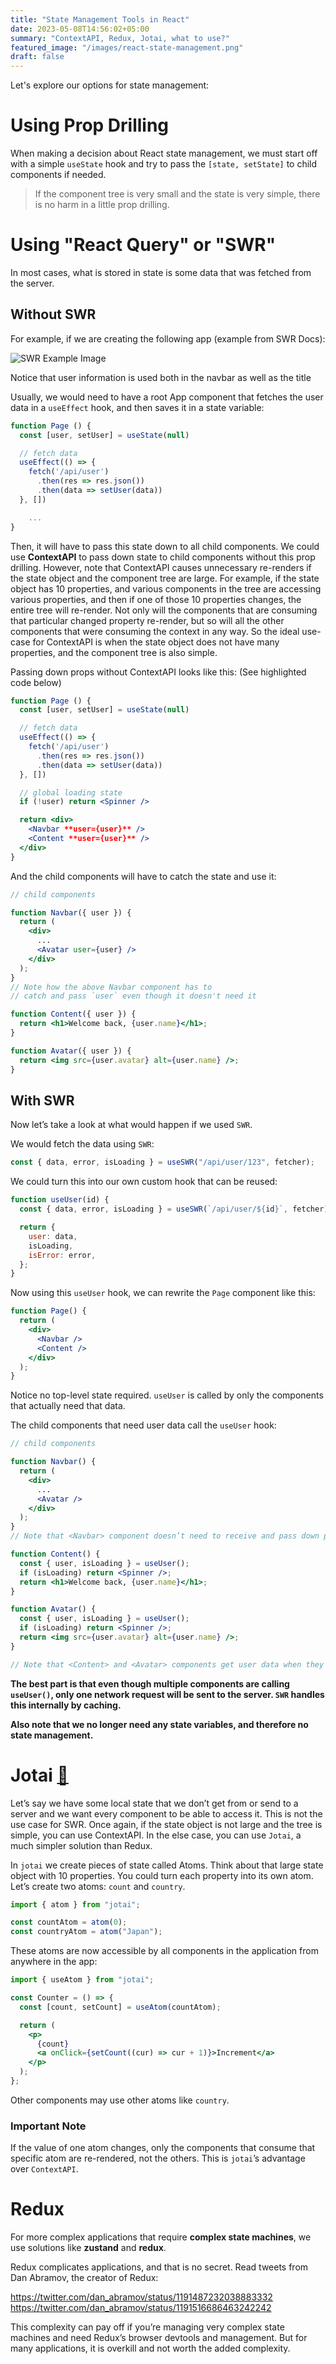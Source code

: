 ```yaml
---
title: "State Management Tools in React"
date: 2023-05-08T14:56:02+05:00
summary: "ContextAPI, Redux, Jotai, what to use?"
featured_image: "/images/react-state-management.png"
draft: false
---
```


Let's explore our options for state management:

# Using Prop Drilling

When making a decision about React state management, we must start off with a simple `useState` hook and try to pass the `[state, setState]` to child components if needed.

> If the component tree is very small and the state is very simple, there is no harm in a little prop drilling.

# Using "React Query" or "SWR"

In most cases, what is stored in state is some data that was fetched from the server.

## Without SWR

For example, if we are creating the following app (example from SWR Docs):

![SWR Example Image](swr-example.png)

Notice that user information is used both in the navbar as well as the title

Usually, we would need to have a root App component that fetches the user data in a `useEffect` hook, and then saves it in a state variable:

```jsx
function Page () {
  const [user, setUser] = useState(null)

  // fetch data
  useEffect(() => {
    fetch('/api/user')
      .then(res => res.json())
      .then(data => setUser(data))
  }, [])

	...
}
```

Then, it will have to pass this state down to all child components. We could use **ContextAPI** to pass down state to child components without this prop drilling. However, note that ContextAPI causes unnecessary re-renders if the state object and the component tree are large. For example, if the state object has 10 properties, and various components in the tree are accessing various properties, and then if one of those 10 properties changes, the entire tree will re-render. Not only will the components that are consuming that particular changed property re-render, but so will all the other components that were consuming the context in any way. So the ideal use-case for ContextAPI is when the state object does not have many properties, and the component tree is also simple.

Passing down props without ContextAPI looks like this: (See highlighted code below)

```jsx {hl_lines="11-17"}
function Page () {
  const [user, setUser] = useState(null)

  // fetch data
  useEffect(() => {
    fetch('/api/user')
      .then(res => res.json())
      .then(data => setUser(data))
  }, [])

  // global loading state
  if (!user) return <Spinner />

  return <div>
    <Navbar **user={user}** />
    <Content **user={user}** />
  </div>
}
```

And the child components will have to catch the state and use it:

```jsx {hl_lines="3 7 14 18"}
// child components

function Navbar({ user }) {
  return (
    <div>
      ...
      <Avatar user={user} />
    </div>
  );
}
// Note how the above Navbar component has to
// catch and pass `user` even though it doesn't need it

function Content({ user }) {
  return <h1>Welcome back, {user.name}</h1>;
}

function Avatar({ user }) {
  return <img src={user.avatar} alt={user.name} />;
}
```

## With SWR

Now let’s take a look at what would happen if we used `SWR`.

We would fetch the data using `SWR`:

```jsx
const { data, error, isLoading } = useSWR("/api/user/123", fetcher);
```

We could turn this into our own custom hook that can be reused:

```jsx
function useUser(id) {
  const { data, error, isLoading } = useSWR(`/api/user/${id}`, fetcher);

  return {
    user: data,
    isLoading,
    isError: error,
  };
}
```

Now using this `useUser` hook, we can rewrite the `Page` component like this:

```jsx
function Page() {
  return (
    <div>
      <Navbar />
      <Content />
    </div>
  );
}
```

Notice no top-level state required. `useUser` is called by only the components that actually need that data.

The child components that need user data call the `useUser` hook:

```jsx {hl_lines="11 14 20 25"}
// child components

function Navbar() {
  return (
    <div>
      ...
      <Avatar />
    </div>
  );
}
// Note that <Navbar> component doesn’t need to receive and pass down props.

function Content() {
  const { user, isLoading } = useUser();
  if (isLoading) return <Spinner />;
  return <h1>Welcome back, {user.name}</h1>;
}

function Avatar() {
  const { user, isLoading } = useUser();
  if (isLoading) return <Spinner />;
  return <img src={user.avatar} alt={user.name} />;
}

// Note that <Content> and <Avatar> components get user data when they need it.
```

**The best part is that even though multiple components are calling `useUser()`, only one network request will be sent to the server. `SWR` handles this internally by caching.**

**Also note that we no longer need any state variables, and therefore no state management.**

# Jotai [🔗](https://jotai.org/)

Let’s say we have some local state that we don’t get from or send to a server and we want every component to be able to access it. This is not the use case for SWR. Once again, if the state object is not large and the tree is simple, you can use ContextAPI. In the else case, you can use `Jotai`, a much simpler solution than Redux.

In `jotai` we create pieces of state called Atoms. Think about that large state object with 10 properties. You could turn each property into its own atom.
Let’s create two atoms: `count` and `country`.

```jsx
import { atom } from "jotai";

const countAtom = atom(0);
const countryAtom = atom("Japan");
```

These atoms are now accessible by all components in the application from anywhere in the app:

```jsx {hl_lines="4"}
import { useAtom } from "jotai";

const Counter = () => {
  const [count, setCount] = useAtom(countAtom);

  return (
    <p>
      {count}
      <a onClick={setCount((cur) => cur + 1)}>Increment</a>
    </p>
  );
};
```

Other components may use other atoms like `country`.

### Important Note

If the value of one atom changes, only the components that consume that specific atom are re-rendered, not the others.
This is `jotai`’s advantage over `ContextAPI`.

# Redux

For more complex applications that require **complex state machines**, we use solutions like **zustand** and **redux**.

Redux complicates applications, and that is no secret. Read tweets from Dan Abramov, the creator of Redux:

https://twitter.com/dan_abramov/status/1191487232038883332
https://twitter.com/dan_abramov/status/1191516686463242242

This complexity can pay off if you’re managing very complex state machines and need Redux’s browser devtools and management. But for many applications, it is overkill and not worth the added complexity.
